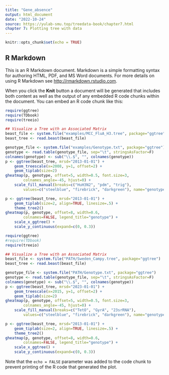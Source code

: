 ---
title: "Gene_absence"
output: html_document
date: "2022-10-24"
source: https://yulab-smu.top/treedata-book/chapter7.html
chapter 7: Plotting tree with data
---

```{r setup, include=FALSE}
knitr::opts_chunk$set(echo = TRUE)
```

## R Markdown

This is an R Markdown document. Markdown is a simple formatting syntax for authoring HTML, PDF, and MS Word documents. For more details on using R Markdown see <http://rmarkdown.rstudio.com>.

When you click the **Knit** button a document will be generated that includes both content as well as the output of any embedded R code chunks within the document. You can embed an R code chunk like this:

```{r cars}
require(ggtree)
require(TDbook)
require(treeio)

## Visualize a Tree with an Associated Matrix
beast_file <- system.file("examples/MCC_FluA_H3.tree", package="ggtree")
beast_tree <- read.beast(beast_file)

genotype_file <- system.file("examples/Genotype.txt", package="ggtree")
genotype <- read.table(genotype_file, sep="\t", stringsAsFactor=F)
colnames(genotype) <- sub("\\.$", "", colnames(genotype))
p <- ggtree(beast_tree, mrsd="2013-01-01") + 
    geom_treescale(x=2008, y=1, offset=2) + 
    geom_tiplab(size=2)
gheatmap(p, genotype, offset=5, width=0.5, font.size=3, 
        colnames_angle=-45, hjust=0) +
    scale_fill_manual(breaks=c("HuH3N2", "pdm", "trig"), 
        values=c("steelblue", "firebrick", "darkgreen"), name="genotype")

p <- ggtree(beast_tree, mrsd="2013-01-01") + 
    geom_tiplab(size=2, align=TRUE, linesize=.5) + 
    theme_tree2()
gheatmap(p, genotype, offset=8, width=0.6, 
        colnames=FALSE, legend_title="genotype") +
    scale_x_ggtree() + 
    scale_y_continuous(expand=c(0, 0.3))

```

```{r cars}
require(ggtree)
#require(TDbook)
require(treeio)

## Visualize a Tree with an Associated Matrix
beast_file <- system.file("PATH/Sweden_Campy.tree", package="ggtree")
beast_tree <- read.beast(beast_file)

genotype_file <- system.file("PATH/Genotype.txt", package="ggtree")
genotype <- read.table(genotype_file, sep="\t", stringsAsFactor=F)
colnames(genotype) <- sub("\\.$", "", colnames(genotype))
p <- ggtree(beast_tree, mrsd="2023-01-01") + 
    geom_treescale(x=2015, y=1, offset=2) + 
    geom_tiplab(size=2)
gheatmap(p, genotype, offset=5, width=0.5, font.size=3, 
        colnames_angle=-45, hjust=0) +
    scale_fill_manual(breaks=c("TetO", "GyrA", "23srRNA"), 
        values=c("steelblue", "firebrick", "darkgreen"), name="genotype")

p <- ggtree(beast_tree, mrsd="2013-01-01") + 
    geom_tiplab(size=2, align=TRUE, linesize=.5) + 
    theme_tree2()
gheatmap(p, genotype, offset=8, width=0.6, 
        colnames=FALSE, legend_title="genotype") +
    scale_x_ggtree() + 
    scale_y_continuous(expand=c(0, 0.3))
```

Note that the `echo = FALSE` parameter was added to the code chunk to prevent printing of the R code that generated the plot.
